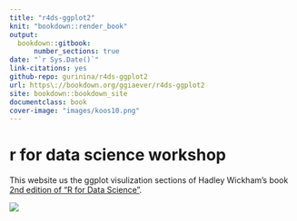```yaml
--- 
title: "r4ds-ggplot2" 
knit: "bookdown::render_book"
output:
  bookdown::gitbook: 
      number_sections: true
date: "`r Sys.Date()`" 
link-citations: yes 
github-repo: gurinina/r4ds-ggplot2 
url: https\://bookdown.org/ggiaever/r4ds-ggplot2 
site: bookdown::bookdown_site 
documentclass: book
cover-image: "images/koos10.png"
---
```


# r for data science workshop {-}

This website us the ggplot visulization sections of Hadley Wickham's book [2nd edition of "R for Data Science"](https://r4ds.hadley.nz/).

![](images/koos10.png)
